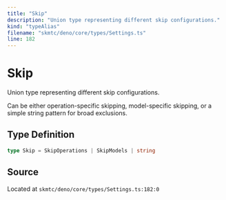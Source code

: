 ```yaml
---
title: "Skip"
description: "Union type representing different skip configurations."
kind: "typeAlias"
filename: "skmtc/deno/core/types/Settings.ts"
line: 182
---
```


# Skip

Union type representing different skip configurations.

Can be either operation-specific skipping, model-specific skipping,
or a simple string pattern for broad exclusions.

## Type Definition

```typescript
type Skip = SkipOperations | SkipModels | string
```

## Source

Located at `skmtc/deno/core/types/Settings.ts:182:0`
